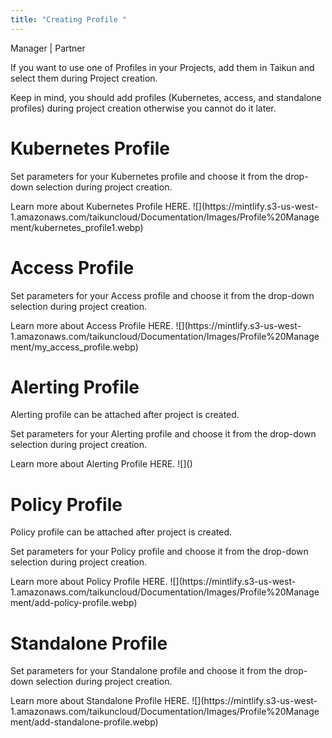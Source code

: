 ```yaml
---
title: "Creating Profile "
---
```


<Icon icon="user-tie" iconType="solid" /> Manager | <Icon icon="handshake" iconType="solid" /> Partner

If you want to use one of Profiles in your Projects, add them in Taikun and select them during Project creation.

<Info>Keep in mind, you should add profiles (Kubernetes, access, and standalone profiles) during project creation otherwise you cannot do it later.</Info>

# Kubernetes Profile

Set parameters for your Kubernetes profile and choose it from the drop-down selection during project creation.

<Card title="Kubernetes Profile" icon="cloud-arrow-up" horizontal={true} href="Documentation/Topics/Profile Management/Kubernetes Profiles.mdx">
  Learn more about Kubernetes Profile HERE.
</Card>

<Frame caption="Add Kubernetes profile">
  ![](https://mintlify.s3-us-west-1.amazonaws.com/taikuncloud/Documentation/Images/Profile%20Management/kubernetes_profile1.webp)
</Frame>

# Access Profile

Set parameters for your Access profile and choose it from the drop-down selection during project creation.

<Card title="Access Profile" icon="unlock" horizontal={true} href="Documentation/Topics/Profile Management/Access Profiles.mdx">
  Learn more about Access Profile HERE.
</Card>

<Frame caption="Add Access profile">
  ![](https://mintlify.s3-us-west-1.amazonaws.com/taikuncloud/Documentation/Images/Profile%20Management/my_access_profile.webp)
</Frame>

# Alerting Profile

<Info>Alerting profile can be attached after project is created.</Info>

Set parameters for your Alerting profile and choose it from the drop-down selection during project creation.

<Card title="Alerting Profile" icon="bell" horizontal={true} href="Documentation/Topics/Profile Management/Alerting Profile.mdx">
  Learn more about Alerting Profile HERE.
</Card>

<Frame caption="Add Alerting profile">
  ![]()
</Frame>

# Policy Profile

<Info>Policy profile can be attached after project is created.</Info>

Set parameters for your Policy profile and choose it from the drop-down selection during project creation.

<Card title="Policy Profile" icon="scale-balanced" horizontal={true} href="Documentation/Topics/Profile Management/Policy Profiles.mdx">
  Learn more about Policy Profile HERE.
</Card>

<Frame caption="Add Policy profile">
  ![](https://mintlify.s3-us-west-1.amazonaws.com/taikuncloud/Documentation/Images/Profile%20Management/add-policy-profile.webp)
</Frame>

# Standalone Profile

Set parameters for your Standalone profile and choose it from the drop-down selection during project creation.

<Card title="Standalone Profile" icon="user" horizontal={true} href="Documentation/Topics/Profile Management/Standalone Profile.mdx">
  Learn more about Standalone Profile HERE.
</Card>

<Frame caption="Add Standalone profile">
  ![](https://mintlify.s3-us-west-1.amazonaws.com/taikuncloud/Documentation/Images/Profile%20Management/add-standalone-profile.webp)
</Frame>